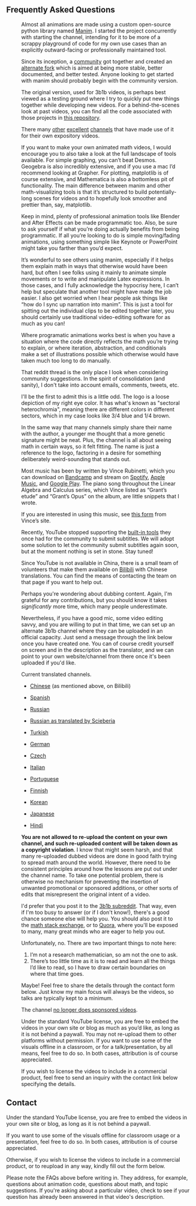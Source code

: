 <Section>

<!-- This message only appears after submitting a contact form -->

<ContactFormReceivedMessage />

# Frequently Asked Questions

<Accordion title="What do you use to animate your videos?">

<Figure 
  image="../images/contact/manim_wide.png"
  width="500px"
/>

Almost all animations are made using a custom open-source python library named [Manim](https://github.com/3b1b/manim).  I started the project concurrently with starting the channel, intending for it to be more of a scrappy playground of code for my own use cases than an explicitly outward-facing or professionally maintained tool.

Since its inception, a [community](https://www.manim.community/) got together and created an [alternate fork](https://github.com/ManimCommunity/manim/) which is aimed at being more stable, better documented, and better tested. Anyone looking to get started with manim should probably begin with the community version.

The original version, used for 3b1b videos, is perhaps best viewed as a testing ground where I try to quickly put new things together while developing new videos. For a behind-the-scenes look at past videos, you can find all the code associated with those projects in [this repository](https://github.com/3b1b/videos).

There many [other](https://www.youtube.com/vcubingx) [excellent](https://www.youtube.com/channel/UCGYouJhklRHc_EfKwpIrTyw) [channels](https://www.youtube.com/reducible) that have made use of it for their own expository videos.

If you want to make your own animated math videos, I would encourage you to also take a look at the full landscape of tools available.  For simple graphing, you can’t beat Desmos.  Geogebra is also incredibly extensive, and if you use a mac I’d recommend looking at Grapher.  For plotting, matplotlib is of course extensive, and Mathematica is also a bottomless pit of functionality.  The main difference between manim and other math-visualizing tools is that it’s structured to build potentially-long scenes for videos and to hopefully look smoother and prettier than, say, matplotlib.

Keep in mind, plenty of professional animation tools like Blender and After Effects can be made programmatic too.  Also, be sure to ask yourself if what you’re doing actually benefits from being programmatic.  If all you’re looking to do is simple moving/fading animations, using something simple like Keynote or PowerPoint might take you farther than you’d expect.

It’s wonderful to see others using manim, especially if it helps them explain math in ways that otherwise would have been hard, but often I see folks using it mainly to animate simple movements or to write and manipulate Latex expressions.  In those cases, and I fully acknowledge the hypocrisy here, I can’t help but speculate that another tool might have made the job easier.  I also get worried when I hear people ask things like “how do I sync up narration into manim”.  This is just a tool for spitting out the individual clips to be edited together later, you should certainly use traditional video-editing software for as much as you can!

Where programatic animations works best is when you have a situation where the code directly reflects the math you’re trying to explain, or where iteration, abstraction, and conditionals make a set of illustrations possible which otherwise would have taken much too long to do manually.

</Accordion>

<Accordion title="Will you please make a video on [some topic]?">

<Center>
  <Clickable
      link="https://www.reddit.com/r/3Blue1Brown/comments/mllj2s/topic_requests/"
      icon="fab fa-reddit"
      text="Topic suggestions go here"
      design="rounded"
  />
</Center>

That reddit thread is the only place I look when considering community suggestions. In the spirit of consolidation (and sanity), I don't take into account emails, comments, tweets, etc.

</Accordion>

<Accordion title="What does the name 3blue1brown refer to?">

<Portrait image="images/contact/logo.svg" size="125px" />

I'll be the first to admit this is a little odd. The logo is a loose depiction of my right eye color. It has what's known as "sectoral heterochromia", meaning there are different colors in different sectors, which in my case looks like 3/4 blue and 1/4 brown.

In the same way that many channels simply share their name with the author, a younger me thought that a more genetic signature might be neat. Plus, the channel is all about seeing math in certain ways, so it felt fitting. The name is just a reference to the logo, factoring in a desire for something deliberately weird-sounding that stands out.

</Accordion>

<Accordion title="What's the music playing in your videos?">

Most music has been by written by Vince Rubinetti, which you can download on [Bandcamp](https://vincerubinetti.bandcamp.com/album/the-music-of-3blue1brown) and stream on [Spotify](https://open.spotify.com/album/1dVyjwS8FBqXhRunaG5W5u), [Apple Music](https://itunes.apple.com/us/album/the-music-of-3blue1brown/1448166136), and [Google Play](https://play.google.com/music/listen?u=0#/wst/album/Bk27zbtbjerlpajx3kplrvy3goe).  The piano song throughout the Linear Algebra and Calculus series, which Vince listed as “Grant’s etude” and “Grant’s Opus” on the album, are little snippets that I wrote.

If you are interested in using this music, see [this form](https://vincerubinetti.github.io/using-the-music-of-3blue1brown/) from Vince’s site.

</Accordion>

<Accordion title="Can I translate your videos?">

Recently, YouTube stopped supporting the [built-in tools](https://support.google.com/youtube/answer/6054623?hl=en) they once had for the community to submit subtitles. We will adopt some solution to let the community submit subtitles again soon, but at the moment nothing is set in stone. Stay tuned!

Since YouTube is not available in China, there is a small team of volunteers that make them available on [Bilibili](https://space.bilibili.com/88461692/#/) with Chinese translations. You can find the means of contacting the team on that page if you want to help out.

Perhaps you're wondering about dubbing content. Again, I'm grateful for any contributions, but you should know it takes *significantly* more time, which many people underestimate.

Nevertheless, if you have a good mic, some video editing savvy, and you are willing to put in that time, we can set up an alternate 3b1b channel where they can be uploaded in an official capacity. Just send a message through the link below once you have created one. You can of course credit yourself on screen and in the description as the translator, and we can point to your own website/channel from there once it's been uploaded if you'd like.

Current translated channels.

-   [Chinese](https://space.bilibili.com/88461692/#/) (as mentioned above, on Bilibili)

-   [Spanish](https://www.youtube.com/channel/UCQbsk1JQNaskUlfdoyiWJDg)

-   [Russian](https://www.youtube.com/channel/UC6hAYNOWMmuqOBvFOuAFKwA)

-   [Russian as translated by Scieberia](https://www.youtube.com/channel/UCCbgOIWdmYncvYMbl3LjvBQ)

-   [Turkish](https://www.youtube.com/channel/UCx64ou5qw0Q9LLkwE8xSNEg)

-   [German](https://www.youtube.com/channel/UC35HbRQCcdmhMgjPN_oOQyg)

-   [Czech](https://www.youtube.com/channel/UCIhWS2rX78OXidZ87QLkkxA)

-   [Italian](https://www.youtube.com/channel/UCrzQ4FI3T9l3YbDsb_9GXng/)

-   [Portuguese](https://www.youtube.com/channel/UCT1gsOeAb4EGUHl54TNiPUg/)

-   [Finnish](https://www.youtube.com/channel/UCumsfZAhY3rP1FpbuhQYV3A/)

-   [Korean](https://www.youtube.com/channel/UCJK07Uk2KY9r78ksPoXg-3g)

-   [Japanese](https://www.youtube.com/channel/UCBevyiJ2ierZY-0yZhfLrmQ/)

-   [Hindi](https://www.youtube.com/channel/UCU1gppH-Msk5RgXIsJ91SJw)

**You are not allowed to re-upload the content on your own channel, and such re-uploaded content will be taken down as a copyright violation**.  I know that might seem harsh, and that many re-uploaded dubbed videos are done in good faith trying to spread math around the world.  However, there need to be consistent principles around how the lessons are put out under the channel name.  To take one potential problem, there is otherwise no mechanism for preventing the insertion of unwanted promotional or sponsored additions, or other sorts of edits that misrepresent the original intent of a video.

</Accordion>

<Accordion title="What books/resources do you recommend for learning math?">

<Center>
  <Clickable
      link="https://www.3blue1brown.com/recommendations"
      text="See this blog post"
      design="rounded"
  />
</Center>

</Accordion>

<Accordion title="Can you answer a math question for me?">

I'd prefer that you post it to the [3b1b subreddit](https://www.reddit.com/r/3blue1brown). That way, even if I'm too busy to answer (or if I don't know!), there's a good chance someone else will help you. You should also post it to the [math stack exchange](https://math.stackexchange.com/), or to [Quora](https://www.quora.com/topic/Mathematics), where you'll be exposed to many, many great minds who are eager to help you out.

</Accordion>

<Accordion title="I’ve solved a famous unsolved math problem/developed a novel idea.  Will you check it for me?">

Unfortunately, no. There are two important things to note here:

1. I’m not a research mathematician, so am not the one to ask.
2. There’s too little time as it is to read and learn all the things I’d like to read, so I have to draw certain boundaries on where that time goes.

</Accordion>

<Accordion title="Will you speak at my event?">

Maybe!  Feel free to share the details through the contact form below.  Just know my main focus will always be the videos, so talks are typically kept to a minimum.

</Accordion>

<Accordion title="My organization would like to sponsor one of your videos.">

The channel [no longer does sponsored videos](https://www.patreon.com/posts/going-sponsor-19586800).

</Accordion>

<Accordion title="Can I use/license these videos?">

Under the standard YouTube license, you are free to embed the videos in your own site or blog as much as you’d like, as long as it is not behind a paywall.  You may not re-upload them to other platforms without permission.  If you want to use some of the visuals offline in a classroom, or for a talk/presentation, by all means, feel free to do so.  In both cases, attribution is of course appreciated.

If you wish to license the videos to include in a commercial product, feel free to send an inquiry with the contact link below specifying the details.

</Accordion>

</Section>
<Section>

# Contact

<Accordion title="Licensing inquiry" preserveInnerState={true}>

Under the standard YouTube license, you are free to embed the videos in your
own site or blog, as long as it is not behind a paywall.

If you want to use some of the visuals offline for classroom usage or a
presentation, feel free to do so. In both cases, attribution is of course
appreciated.

Otherwise, if you wish to license the videos to include in a commercial
product, or to reupload in any way, kindly fill out the form below.

<LicensingForm />

</Accordion>

<Accordion title="Speaking request" preserveInnerState={true}>
  <SpeakingForm />
</Accordion>

<Accordion title="Just want to say thanks" preserveInnerState={true}>
  <ThanksForm />
</Accordion>

<Accordion title="General inquiry" preserveInnerState={true}>

Please note the FAQs above before writing in. They address, for example, questions about animation code, questions about math, and topic suggestions. If you're asking about a particular video, check to see if your question has already been answered in that video's description.

<ContactForm />

</Accordion>

</Section>
